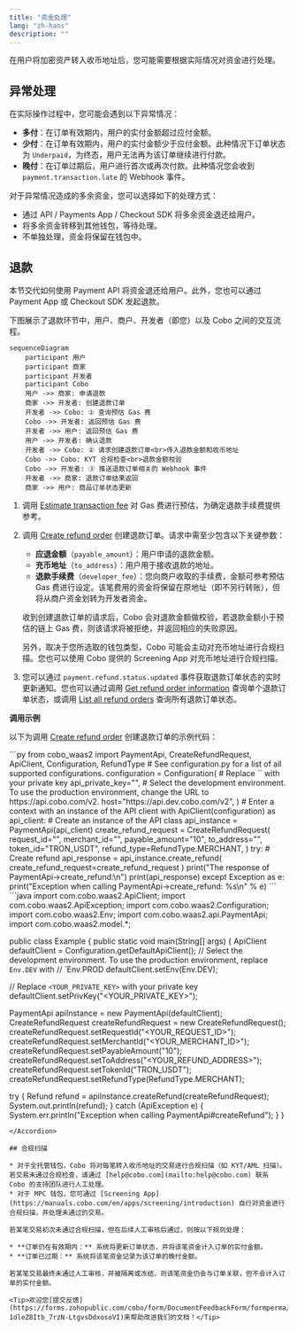 ```yaml
---
title: "资金处理"
lang: "zh-hans"
description: ""
---
```

在用户将加密资产转入收币地址后，您可能需要根据实际情况对资金进行处理。

## 异常处理

在实际操作过程中，您可能会遇到以下异常情况：

* **多付**：在订单有效期内，用户的实付金额超过应付金额。  
* **少付**：在订单有效期内，用户的实付金额少于应付金额。此种情况下订单状态为 `Underpaid`，为终态，用户无法再为该订单继续进行付款。  
* **晚付**：在订单过期后，用户进行首次或再次付款。此种情况您会收到 `payment.transaction.late` 的 Webhook 事件。

对于异常情况造成的多余资金，您可以选择如下的处理方式：

* 通过 API / Payments App / Checkout SDK 将多余资金退还给用户。  
* 将多余资金转移到其他钱包，等待处理。  
* 不单独处理，资金将保留在钱包中。

## 退款

本节交代如何使用 Payment API 将资金退还给用户。此外，您也可以通过 Payment App 或 Checkout SDK 发起退款。

下图展示了退款环节中，用户、商户、开发者（即您）以及 Cobo 之间的交互流程。

```mermaid
sequenceDiagram
    participant 用户
    participant 商家
    participant 开发者
    participant Cobo
    用户 ->> 商家: 申请退款
    商家 ->> 开发者: 创建退款订单
    开发者 ->> Cobo: ① 查询预估 Gas 费
    Cobo ->> 开发者: 返回预估 Gas 费
    开发者 ->> 用户: 返回预估 Gas 费
    用户 ->> 开发者: 确认退款
    开发者 ->> Cobo: ② 请求创建退款订单<br>传入退款金额和收币地址
    Cobo ->> Cobo: KYT 合规检查<br>退款金额校验
    Cobo ->> 开发者: ③ 推送退款订单相关的 Webhook 事件
    开发者 ->> 商家: 退款订单结果返回
    商家 ->> 用户: 商品订单状态更新
```

1. 调用 [Estimate transaction fee](https://www.cobo.com/developers/v2/api-references/transactions/estimate-transaction-fee) 对 Gas 费进行预估，为确定退款手续费提供参考。  
2. 调用 [Create refund order](https://www.cobo.com/developers/v2/api-references/payment/create-refund-order) 创建退款订单。请求中需至少包含以下关键参数：  
   * **应退金额**（`payable_amount`）：用户申请的退款金额。  
   * **充币地址**（`to_address`）：用户用于接收退款的地址。  
   * **退款手续费**（`developer_fee`）：您向商户收取的手续费，金额可参考预估 Gas 费进行设定。该笔费用的资金将保留在原地址（即不另行转账），但将从商户资金划转为开发者资金。

   收到创建退款订单的请求后，Cobo 会对退款金额做校验，若退款金额小于预估的链上 Gas 费，则该请求将被拒绝，并返回相应的失败原因。  
  
   另外，取决于您所选取的钱包类型，Cobo 可能会主动对充币地址进行合规扫描。您也可以使用 Cobo 提供的 Screening App 对充币地址进行合规扫描。

3. 您可以通过 `payment.refund.status.updated` 事件获取退款订单状态的实时更新通知。您也可以通过调用 [Get refund order information](https://www.cobo.com/developers/v2/api-references/payment/get-refund-order-information) 查询单个退款订单状态，或调用 [List all refund orders](https://www.cobo.com/developers/v2/api-references/payment/list-all-refund-orders) 查询所有退款订单状态。
  
**调用示例**

以下为调用 [Create refund order](https://www.cobo.com/developers/v2/api-references/payment/create-refund-order) 创建退款订单的示例代码：

<Accordion title="Sample code in Python">
```py
from cobo_waas2 import PaymentApi, CreateRefundRequest, ApiClient, Configuration, RefundType
# See configuration.py for a list of all supported configurations.
configuration = Configuration(
  # Replace `<YOUR_PRIVATE_KEY>` with your private key
  api_private_key="<YOUR_PRIVATE_KEY>",
  # Select the development environment. To use the production environment, change the URL to https://api.cobo.com/v2.
  host="https://api.dev.cobo.com/v2",
)
# Enter a context with an instance of the API client
with ApiClient(configuration) as api_client:
   # Create an instance of the API class
   api_instance = PaymentApi(api_client)
   create_refund_request = CreateRefundRequest(
       request_id="<YOUR_REQUEST_ID>",
       merchant_id="<YOUR_MERCHANT_ID>",
       payable_amount="10",
       to_address="<YOUR_REFUND_ADDRESS>",
       token_id="TRON_USDT",
       refund_type=RefundType.MERCHANT,   
   )
   try:
       # Create refund
       api_response = api_instance.create_refund(
           create_refund_request=create_refund_request
       )
       print("The response of PaymentApi->create_refund:\n")
       print(api_response)
   except Exception as e:
       print("Exception when calling PaymentApi->create_refund: %s\n" % e)
```
</Accordion>

<Accordion title="Sample code in Java">
```java
import com.cobo.waas2.ApiClient;
import com.cobo.waas2.ApiException;
import com.cobo.waas2.Configuration;
import com.cobo.waas2.Env;
import com.cobo.waas2.api.PaymentApi;
import com.cobo.waas2.model.*;

public class Example {
 public static void main(String[] args) {
   ApiClient defaultClient = Configuration.getDefaultApiClient();
   // Select the development environment. To use the production environment, replace `Env.DEV` with
   // `Env.PROD
   defaultClient.setEnv(Env.DEV);

   // Replace `<YOUR_PRIVATE_KEY>` with your private key
   defaultClient.setPrivKey("<YOUR_PRIVATE_KEY>");

   PaymentApi apiInstance = new PaymentApi(defaultClient);
   CreateRefundRequest createRefundRequest = new CreateRefundRequest();
   createRefundRequest.setRequestId("<YOUR_REQUEST_ID>");
   createRefundRequest.setMerchantId("<YOUR_MERCHANT_ID>");
   createRefundRequest.setPayableAmount("10");
   createRefundRequest.setToAddress("<YOUR_REFUND_ADDRESS>");
   createRefundRequest.setTokenId("TRON_USDT");
   createRefundRequest.setRefundType(RefundType.MERCHANT);

   try {
          Refund refund = apiInstance.createRefund(createRefundRequest);
          System.out.println(refund);
   } catch (ApiException e) {
     System.err.println("Exception when calling PaymentApi#createRefund");
   }
 }
```
</Accordion>

## 合规扫描

* 对于全托管钱包，Cobo 将对每笔转入收币地址的交易进行合规扫描（如 KYT/AML 扫描）。若交易未通过合规检查，请通过 [help@cobo.com](mailto:help@cobo.com) 联系 Cobo 的支持团队进行人工处理。  
* 对于 MPC 钱包，您可通过 [Screening App](https://manuals.cobo.com/en/apps/screening/introduction) 自行对资金进行合规扫描，并处理未通过的交易。

若某笔交易初次未通过合规扫描，但在后续人工审核后通过，则按以下规则处理：

* **订单仍在有效期内：** 系统将更新订单状态，并将该笔资金计入订单的实付金额。  
* **订单已过期：** 系统将该笔资金记录为该订单的晚付金额。

若某笔交易最终未通过人工审核，并被隔离或冻结，则该笔资金仍会与订单关联，但不会计入订单的实付金额。

<Tip>欢迎您[提交反馈](https://forms.zohopublic.com/cobo/form/DocumentFeedbackForm/formperma/QvLOhxJv1_JMsJ-1dleZ8Itb_7rzN-LtgvsDdxosoVI)来帮助改进我们的文档！</Tip>